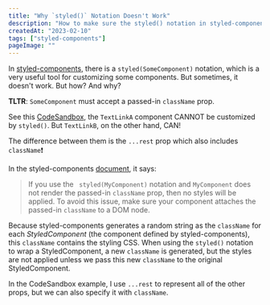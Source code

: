 ```yaml
---
title: "Why `styled()` Notation Doesn't Work"
description: "How to make sure the styled() notation in styled-components works, and the reason of it."
createdAt: "2023-02-10"
tags: ["styled-components"]
pageImage: ""
---
```


In [styled-components](https://styled-components.com), there is a `styled(SomeComponent)` notation, which is a very useful tool for customizing some components. But sometimes, it doesn't work. But how? And why?

**TLTR**: `SomeComponent` must accept a passed-in `className` prop.

See this [CodeSandbox](https://codesandbox.io/s/styled-notation-0br3z9), the `TextLinkA` component CANNOT be customized by `styled()`. But `TextLinkB`, on the other hand, CAN!

The difference between them is the `...rest` prop which also includes `className`❗

In the styled-components [document](https://styled-components.com/docs/advanced#styling-normal-react-components), it says:

> If you use the ` styled(MyComponent)` notation and `MyComponent` does not render the passed-in `className` prop, then no styles will be applied. To avoid this issue, make sure your component attaches the passed-in `className` to a DOM node.

Because styled-components generates a random string as the `className` for each _StyledComponent_ (the component defined by styled-components), this `className` contains the styling CSS. When using the `styled()` notation to wrap a StyledComponent, a new `className` is generated, but the styles are not applied unless we pass this new `className` to the original StyledComponent.

In the CodeSandbox example, I use `...rest` to represent all of the other props, but we can also specify it with `className`.
